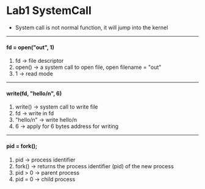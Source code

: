 # Lab1 SystemCall
-  System call is not normal function, it will jump into the kernel
---
#### fd = open("out", 1)
1. fd -> file descriptor
2. open() -> a system call to open file, open filename = "out"
3. 1 -> read mode
---
#### write(fd, "hello/n", 6)
1. write() -> system call to write file
2. fd -> write in fd
3. "hello/n" -> write hello/n
4. 6 -> apply for 6 bytes address for writing
---
#### pid = fork();
1. pid -> process identifier
2. fork() -> returns the process identifier (pid) of the new process
3. pid > 0 -> parent process
4. pid = 0 -> child process